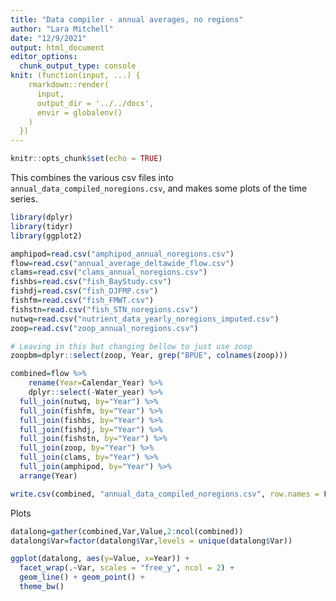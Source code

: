 ```yaml
---
title: "Data compiler - annual averages, no regions"
author: "Lara Mitchell"
date: "12/9/2021"
output: html_document
editor_options: 
  chunk_output_type: console
knit: (function(input, ...) {
    rmarkdown::render(
      input,
      output_dir = '../../docs',
      envir = globalenv()
    )
  })
---
```


```r
knitr::opts_chunk$set(echo = TRUE)
```

This combines the various csv files into `annual_data_compiled_noregions.csv`, and makes 
some plots of the time series.

```r
library(dplyr)
library(tidyr)
library(ggplot2)
```

```r
amphipod=read.csv("amphipod_annual_noregions.csv")
flow=read.csv("annual_average_deltawide_flow.csv")
clams=read.csv("clams_annual_noregions.csv")
fishbs=read.csv("fish_BayStudy.csv")
fishdj=read.csv("fish_DJFMP.csv")
fishfm=read.csv("fish_FMWT.csv")
fishstn=read.csv("fish_STN_noregions.csv")
nutwq=read.csv("nutrient_data_yearly_noregions_imputed.csv")
zoop=read.csv("zoop_annual_noregions.csv")

# Leaving in this but changing bellow to just use zoop
zoopbm=dplyr::select(zoop, Year, grep("BPUE", colnames(zoop)))

combined=flow %>% 
	rename(Year=Calendar_Year) %>% 
	dplyr::select(-Water_year) %>% 
  full_join(nutwq, by="Year") %>% 
  full_join(fishfm, by="Year") %>% 
  full_join(fishbs, by="Year") %>% 
  full_join(fishdj, by="Year") %>% 
  full_join(fishstn, by="Year") %>%
  full_join(zoop, by="Year") %>% 
  full_join(clams, by="Year") %>% 
  full_join(amphipod, by="Year") %>% 
  arrange(Year)

write.csv(combined, "annual_data_compiled_noregions.csv", row.names = F)
```

Plots

```r
datalong=gather(combined,Var,Value,2:ncol(combined))
datalong$Var=factor(datalong$Var,levels = unique(datalong$Var))

ggplot(datalong, aes(y=Value, x=Year)) +
  facet_wrap(.~Var, scales = "free_y", ncol = 2) +
  geom_line() + geom_point() +
  theme_bw()
```
